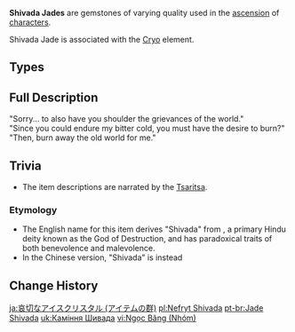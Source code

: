 {{Terminology Infobox
|image        = <gallery>
Item Shivada Jade Sliver.png|Sliver
Item Shivada Jade Fragment.png|Fragment
Item Shivada Jade Chunk.png|Chunk
Item Shivada Jade Gemstone.png|Gemstone
</gallery>
|type         = Item Groups
|type2        = Character Ascension Materials
|type3        = Ascension Gems
|type4        = Ascension Gem Groups
|source1      = [[Normal Bosses]]:
{{Pages by Category List|Drops Shivada Jade Sliver&Normal Bosses}}
|source2      = [[Weekly Bosses]]:
{{Pages by Category List|Drops Shivada Jade Sliver&Weekly Bosses}}
|source3      = [[Alchemy]]
|source4      = [[Souvenir Shop]]
}}
'''Shivada Jades''' are gemstones of varying quality used in the [[Character#Ascensions|ascension]] of [[character]]s.

Shivada Jade is associated with the [[Cryo]] element.

==Types==
{{Material Quality
|2=Shivada Jade Sliver
|3=Shivada Jade Fragment
|4=Shivada Jade Chunk
|5=Shivada Jade Gemstone
}}

==Full Description==
"Sorry... to also have you shoulder the grievances of the world."<br />
"Since you could endure my bitter cold, you must have the desire to burn?"<br />
"Then, burn away the old world for me."

==Trivia==
* The item descriptions are narrated by the [[Tsaritsa]].

===Etymology===
* The English name for this item derives "Shivada" from {{w|Shiva}}, a primary Hindu deity known as the God of Destruction, and has paradoxical traits of both benevolence and malevolence.
* In the Chinese version, "Shivada" is instead {{zh|哀叙冰|rm=Āi Xù Bīng|tl=Grieving/Lamenting Ice|lit=Grief-Narrating Ice.}}

==Change History==
{{Change History|1.0}}
[[Category:Shivada Jade| ]]

[[ja:哀切なアイスクリスタル (アイテムの群)]]
[[pl:Nefryt Shivada]]
[[pt-br:Jade Shivada]]
[[uk:Каміння Шивада]]
[[vi:Ngọc Băng (Nhóm)]]